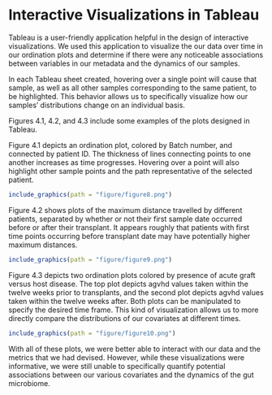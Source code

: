 # Interactive Visualizations in Tableau

Tableau is a user-friendly application helpful in the design of interactive visualizations. We used this application to visualize the our data over time in our ordination plots and determine if there were any noticeable associations between variables in our metadata and the dynamics of our samples.

In each Tableau sheet created, hovering over a single point will cause that sample, as well as all other samples corresponding to the same patient, to be highlighted. This behavior allows us to specifically visualize how our samples' distributions change on an individual basis.

Figures 4.1, 4.2, and 4.3 include some examples of the plots designed in Tableau. 

Figure 4.1 depicts an ordination plot, colored by Batch number, and connected by patient ID. The thickness of lines connecting points to one another increases as time progresses. Hovering over a point will also highlight other sample points and the path representative of the selected patient.

```r
include_graphics(path = "figure/figure8.png")
```

Figure 4.2 shows plots of the maximum distance travelled by different patients, separated by whether or not their first sample date occurred before or after their transplant. It appears roughly that patients with first time points occurring before transplant date may have potentially higher maximum distances.

```r
include_graphics(path = "figure/figure9.png")
```

Figure 4.3 depicts two ordination plots colored by presence of acute graft versus host disease. The top plot depicts agvhd values taken within the twelve weeks prior to transplants, and the second plot depicts agvhd values taken within the twelve weeks after. Both plots can be manipulated to specify the desired time frame. This kind of visualization allows us to more directly compare the distributions of our covariates at different times.

```r
include_graphics(path = "figure/figure10.png")
```

With all of these plots, we were better able to interact with our data and the metrics that we had devised. However, while these visualizations were informative, we were still unable to specifically quantify potential associations between our various covariates and the dynamics of the gut microbiome.